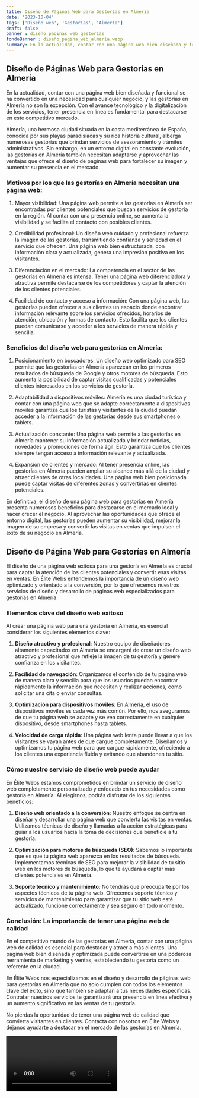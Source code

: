 ```yaml
---
title: Diseño de Páginas Web para Gestorías en Almería
date: '2023-10-04'
tags: ['Diseño web', 'Gestorías', 'Almería']
draft: false
banner : diseño_paginas_web_gestorías
fondoBanner : diseño_pagina_web_almería.webp
summary: En la actualidad, contar con una página web bien diseñada y funcional se ha convertido en una necesidad para cualquier negocio, y las gestorías en Almería no son la excepción. Con el avance tecnológico y la digitalización de los servicios, tener presencia en línea es fundamental para destacarse en este competitivo mercado.
---
```


## Diseño de Páginas Web para Gestorías en Almería

En la actualidad, contar con una página web bien diseñada y funcional se ha convertido en una necesidad para cualquier negocio, y las gestorías en Almería no son la excepción. Con el avance tecnológico y la digitalización de los servicios, tener presencia en línea es fundamental para destacarse en este competitivo mercado.

Almería, una hermosa ciudad situada en la costa mediterránea de España, conocida por sus playas paradisíacas y su rica historia cultural, alberga numerosas gestorías que brindan servicios de asesoramiento y trámites administrativos. Sin embargo, en un entorno digital en constante evolución, las gestorías en Almería también necesitan adaptarse y aprovechar las ventajas que ofrece el diseño de páginas web para fortalecer su imagen y aumentar su presencia en el mercado.

### Motivos por los que las gestorías en Almería necesitan una página web:

1. Mayor visibilidad: Una página web permite a las gestorías en Almería ser encontradas por clientes potenciales que buscan servicios de gestoría en la región. Al contar con una presencia online, se aumenta la visibilidad y se facilita el contacto con posibles clientes.

2. Credibilidad profesional: Un diseño web cuidado y profesional refuerza la imagen de las gestorías, transmitiendo confianza y seriedad en el servicio que ofrecen. Una página web bien estructurada, con información clara y actualizada, genera una impresión positiva en los visitantes.

3. Diferenciación en el mercado: La competencia en el sector de las gestorías en Almería es intensa. Tener una página web diferenciadora y atractiva permite destacarse de los competidores y captar la atención de los clientes potenciales.

4. Facilidad de contacto y acceso a información: Con una página web, las gestorías pueden ofrecer a sus clientes un espacio donde encontrar información relevante sobre los servicios ofrecidos, horarios de atención, ubicación y formas de contacto. Esto facilita que los clientes puedan comunicarse y acceder a los servicios de manera rápida y sencilla.

### Beneficios del diseño web para gestorías en Almería:

1. Posicionamiento en buscadores: Un diseño web optimizado para SEO permite que las gestorías en Almería aparezcan en los primeros resultados de búsqueda de Google y otros motores de búsqueda. Esto aumenta la posibilidad de captar visitas cualificadas y potenciales clientes interesados en los servicios de gestoría.

2. Adaptabilidad a dispositivos móviles: Almería es una ciudad turística y contar con una página web que se adapte correctamente a dispositivos móviles garantiza que los turistas y visitantes de la ciudad puedan acceder a la información de las gestorías desde sus smartphones o tablets.

3. Actualización constante: Una página web permite a las gestorías en Almería mantener su información actualizada y brindar noticias, novedades y promociones de forma ágil. Esto garantiza que los clientes siempre tengan acceso a información relevante y actualizada.

4. Expansión de clientes y mercado: Al tener presencia online, las gestorías en Almería pueden ampliar su alcance más allá de la ciudad y atraer clientes de otras localidades. Una página web bien posicionada puede captar visitas de diferentes zonas y convertirlas en clientes potenciales.

En definitiva, el diseño de una página web para gestorías en Almería presenta numerosos beneficios para destacarse en el mercado local y hacer crecer el negocio. Al aprovechar las oportunidades que ofrece el entorno digital, las gestorías pueden aumentar su visibilidad, mejorar la imagen de su empresa y convertir las visitas en ventas que impulsen el éxito de su negocio en Almería.

<GifSeo />

<Cta />

## Diseño de Página Web para Gestorías en Almería

El diseño de una página web exitosa para una gestoría en Almería es crucial para captar la atención de los clientes potenciales y convertir esas visitas en ventas. En Élite Webs entendemos la importancia de un diseño web optimizado y orientado a la conversión, por lo que ofrecemos nuestros servicios de diseño y desarrollo de páginas web especializados para gestorías en Almería.

### Elementos clave del diseño web exitoso

Al crear una página web para una gestoría en Almería, es esencial considerar los siguientes elementos clave:

1. **Diseño atractivo y profesional**: Nuestro equipo de diseñadores altamente capacitados en Almería se encargará de crear un diseño web atractivo y profesional que refleje la imagen de tu gestoría y genere confianza en los visitantes.

2. **Facilidad de navegación**: Organizamos el contenido de tu página web de manera clara y sencilla para que los usuarios puedan encontrar rápidamente la información que necesitan y realizar acciones, como solicitar una cita o enviar consultas.

3. **Optimización para dispositivos móviles**: En Almería, el uso de dispositivos móviles es cada vez más común. Por ello, nos aseguramos de que tu página web se adapte y se vea correctamente en cualquier dispositivo, desde smartphones hasta tablets.

4. **Velocidad de carga rápida**: Una página web lenta puede llevar a que los visitantes se vayan antes de que cargue completamente. Diseñamos y optimizamos tu página web para que cargue rápidamente, ofreciendo a los clientes una experiencia fluida y evitando que abandonen tu sitio.

### Cómo nuestro servicio de diseño web puede ayudar

En Élite Webs estamos comprometidos en brindar un servicio de diseño web completamente personalizado y enfocado en tus necesidades como gestoría en Almería. Al elegirnos, podrás disfrutar de los siguientes beneficios:

1. **Diseño web orientado a la conversión**: Nuestro enfoque se centra en diseñar y desarrollar una página web que convierta las visitas en ventas. Utilizamos técnicas de diseño y llamadas a la acción estratégicas para guiar a los usuarios hacia la toma de decisiones que beneficie a tu gestoría.

2. **Optimización para motores de búsqueda (SEO)**: Sabemos lo importante que es que tu página web aparezca en los resultados de búsqueda. Implementamos técnicas de SEO para mejorar la visibilidad de tu sitio web en los motores de búsqueda, lo que te ayudará a captar más clientes potenciales en Almería.

3. **Soporte técnico y mantenimiento**: No tendrás que preocuparte por los aspectos técnicos de tu página web. Ofrecemos soporte técnico y servicios de mantenimiento para garantizar que tu sitio web esté actualizado, funcione correctamente y sea seguro en todo momento.

### Conclusión: La importancia de tener una página web de calidad

En el competitivo mundo de las gestorías en Almería, contar con una página web de calidad es esencial para destacar y atraer a más clientes. Una página web bien diseñada y optimizada puede convertirse en una poderosa herramienta de marketing y ventas, estableciendo tu gestoría como un referente en la ciudad.

En Élite Webs nos especializamos en el diseño y desarrollo de páginas web para gestorías en Almería que no solo cumplen con todos los elementos clave del éxito, sino que también se adaptan a tus necesidades específicas. Contratar nuestros servicios te garantizará una presencia en línea efectiva y un aumento significativo en las ventas de tu gestoría.

No pierdas la oportunidad de tener una página web de calidad que convierta visitantes en clientes. Contacta con nosotros en Élite Webs y déjanos ayudarte a destacar en el mercado de las gestorías en Almería.

<Video />

<CtaBot job='Gestorías' city='Almería'/>

<Gmaps query='Almería+españa+maps' />